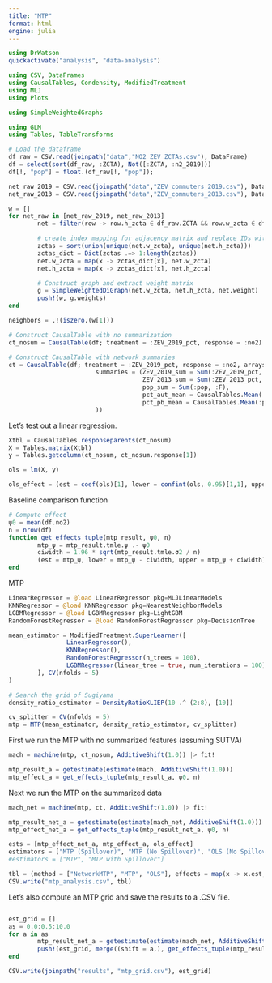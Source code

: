 ```yaml
---
title: "MTP"
format: html
engine: julia
---
```


```julia
using DrWatson
quickactivate("analysis", "data-analysis")

using CSV, DataFrames
using CausalTables, Condensity, ModifiedTreatment
using MLJ
using Plots

using SimpleWeightedGraphs

using GLM
using Tables, TableTransforms
```

```julia

# Load the dataframe
df_raw = CSV.read(joinpath("data","NO2_ZEV_ZCTAs.csv"), DataFrame)
df = select(sort(df_raw, :ZCTA), Not([:ZCTA, :n2_2019]))
df[!, "pop"] = float.(df_raw[!, "pop"]);

```


```julia
net_raw_2019 = CSV.read(joinpath("data","ZEV_commuters_2019.csv"), DataFrame)
net_raw_2013 = CSV.read(joinpath("data","ZEV_commuters_2013.csv"), DataFrame)

w = []
for net_raw in [net_raw_2019, net_raw_2013]
        net = filter(row -> row.h_zcta ∈ df_raw.ZCTA && row.w_zcta ∈ df_raw.ZCTA, net_raw)

        # create index mapping for adjacency matrix and replace IDs with rank
        zctas = sort(union(unique(net.w_zcta), unique(net.h_zcta)))
        zctas_dict = Dict(zctas .=> 1:length(zctas))
        net.w_zcta = map(x -> zctas_dict[x], net.w_zcta)
        net.h_zcta = map(x -> zctas_dict[x], net.h_zcta)

        # Construct graph and extract weight matrix
        g = SimpleWeightedDiGraph(net.w_zcta, net.h_zcta, net.weight)
        push!(w, g.weights)
end

neighbors = .!(iszero.(w[1]))

# Construct CausalTable with no summarization
ct_nosum = CausalTable(df; treatment = :ZEV_2019_pct, response = :no2)

# Construct CausalTable with network summaries
ct = CausalTable(df; treatment = :ZEV_2019_pct, response = :no2, arrays = (F = neighbors, w_2019 = w[1], w_2013 = w[2],), 
                        summaries = (ZEV_2019_sum = Sum(:ZEV_2019_pct, :w_2019),
                                     ZEV_2013_sum = Sum(:ZEV_2013_pct, :w_2013),
                                     pop_sum = Sum(:pop, :F),
                                     pct_aut_mean = CausalTables.Mean(:pct_aut, :F),
                                     pct_pb_mean = CausalTables.Mean(:pct_pb_, :F)
                        ))

```

Let's test out a linear regression.


```julia
Xtbl = CausalTables.responseparents(ct_nosum)
X = Tables.matrix(Xtbl)
y = Tables.getcolumn(ct_nosum, ct_nosum.response[1])

ols = lm(X, y)

ols_effect = (est = coef(ols)[1], lower = confint(ols, 0.95)[1,1], upper = confint(ols, 0.95)[1,2])

```


Baseline comparison function

```julia
# Compute effect
ψ0 = mean(df.no2)
n = nrow(df)
function get_effects_tuple(mtp_result, ψ0, n)
        mtp_ψ = mtp_result.tmle.ψ .- ψ0
        ciwidth = 1.96 * sqrt(mtp_result.tmle.σ2 / n)
        (est = mtp_ψ, lower = mtp_ψ - ciwidth, upper = mtp_ψ + ciwidth)
end

```

MTP

```julia
LinearRegressor = @load LinearRegressor pkg=MLJLinearModels
KNNRegressor = @load KNNRegressor pkg=NearestNeighborModels
LGBMRegressor = @load LGBMRegressor pkg=LightGBM
RandomForestRegressor = @load RandomForestRegressor pkg=DecisionTree

mean_estimator = ModifiedTreatment.SuperLearner([
                LinearRegressor(),
                KNNRegressor(),
                RandomForestRegressor(n_trees = 100),
                LGBMRegressor(linear_tree = true, num_iterations = 100)
        ], CV(nfolds = 5)
)

# Search the grid of Sugiyama
density_ratio_estimator = DensityRatioKLIEP(10 .^ (2:8), [10])

cv_splitter = CV(nfolds = 5)
mtp = MTP(mean_estimator, density_ratio_estimator, cv_splitter)
```

First we run the MTP with no summarized features (assuming SUTVA)

```julia
mach = machine(mtp, ct_nosum, AdditiveShift(1.0)) |> fit!
```


```julia
mtp_result_a = getestimate(estimate(mach, AdditiveShift(1.0)))
mtp_effect_a = get_effects_tuple(mtp_result_a, ψ0, n)

```

Next we run the MTP on the summarized data

```julia
mach_net = machine(mtp, ct, AdditiveShift(1.0)) |> fit!

```

```julia
mtp_result_net_a = getestimate(estimate(mach_net, AdditiveShift(1.0)))
mtp_effect_net_a = get_effects_tuple(mtp_result_net_a, ψ0, n)

```

```julia
ests = [mtp_effect_net_a, mtp_effect_a, ols_effect]
estimators = ["MTP (Spillover)", "MTP (No Spillover)", "OLS (No Spillover)"]
#estimators = ["MTP", "MTP with Spillover"]

tbl = (method = ["NetworkMTP", "MTP", "OLS"], effects = map(x -> x.est, ests), upper = map(x -> x.upper, ests), lower = map(x -> x.lower, ests))
CSV.write("mtp_analysis.csv", tbl)

```


Let's also compute an MTP grid and save the results to a .CSV file.

```julia
```

```julia
est_grid = []
as = 0.0:0.5:10.0
for a in as
        mtp_result_net_a = getestimate(estimate(mach_net, AdditiveShift(a)))
        push!(est_grid, merge((shift = a,), get_effects_tuple(mtp_result_net_a, ψ0, n)))
end
```

```julia
CSV.write(joinpath("results", "mtp_grid.csv"), est_grid)

```